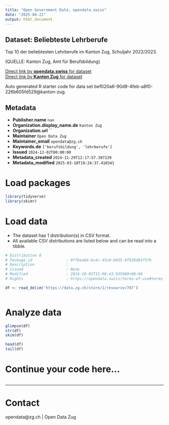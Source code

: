 ```yaml
---
title: "Open Government Data, opendata.swiss"
date: "2025-04-21"
output: html_document
---
```


## Dataset: Beliebteste Lehrberufe

Top 10 der beliebtesten Lehrberufe im Kanton Zug, Schuljahr 2022/2023.

(QUELLE: Kanton Zug, Amt für Berufsbildung)

[Direct link by **opendata.swiss** for dataset](https://opendata.swiss/de/dataset/beliebteste-lehrberufe)<br>
[Direct link by **Kanton Zug** for dataset](https://www.zg.ch/behoerden/gesundheitsdirektion/statistikfachstelle/themen/bildung/berufsbildung)

Auto generated R starter code for data set bef020a6-90d9-4feb-a8f0-226b605fd529@kanton-zug.

## Metadata

- **Publisher.name** `nan`
- **Organization.display_name.de** `Kanton Zug`
- **Organization.url** ``
- **Maintainer** `Open Data Zug`
- **Maintainer_email** `opendata@zg.ch`
- **Keywords.de** `['berufsbildung', 'lehrberufe']`
- **Issued** `2024-12-02T00:00:00`
- **Metadata_created** `2024-11-29T12:17:57.397139`
- **Metadata_modified** `2025-03-18T10:24:37.410341`


# Load packages

```r

library(tidyverse)
library(skimr)

```

# Load data

-   The dataset has 1 distribution(s) in CSV format.
-   All available CSV distributions are listed below and can be read into a tibble.

```r

# Distribution 0
# Package_id               : 0ffbea84-bc4c-43c0-b655-0f929d03f5fb
# Description              : 
# Issued                   : None
# Modified                 : 2024-10-03T15:08:43.935000+00:00
# Rights                   : https://opendata.swiss/terms-of-use#terms_by

df <- read_delim('https://data.zg.ch/store/1/resource/707')



```

# Analyze data

```r

glimpse(df)
str(df)
skim(df)

head(df)
tail(df)

```

# Continue your code here...

```r

```

------------------------------------------------------------------------

# Contact

opendata@zg.ch | Open Data Zug
